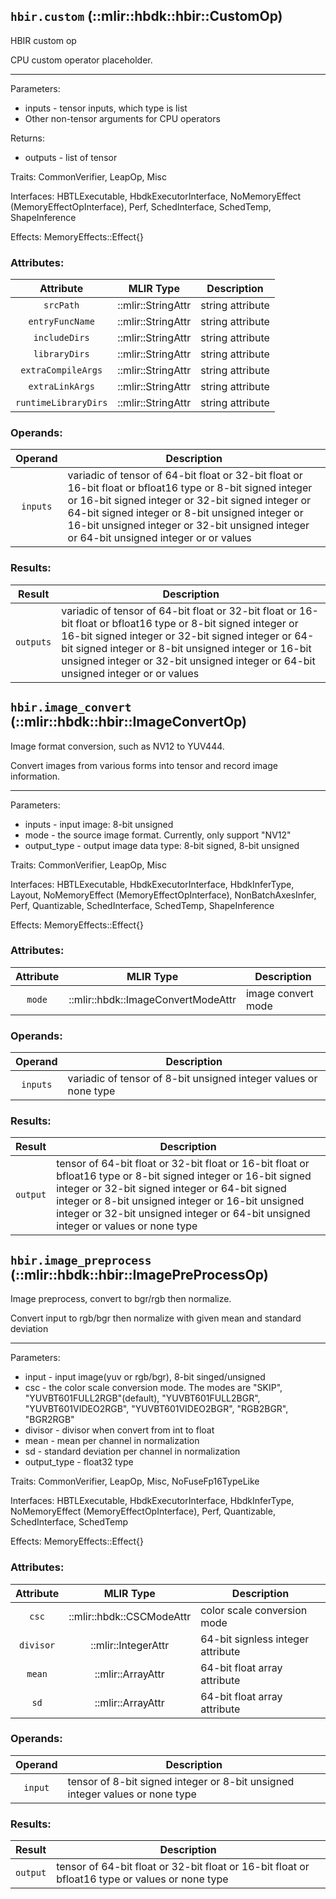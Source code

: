 ## `hbir.custom` (::mlir::hbdk::hbir::CustomOp)

HBIR custom op

CPU custom operator placeholder.


------

Parameters:
* inputs - tensor inputs, which type is list
* Other non-tensor arguments for CPU operators

Returns:
* outputs - list of tensor

Traits: CommonVerifier, LeapOp, Misc

Interfaces: HBTLExecutable, HbdkExecutorInterface, NoMemoryEffect (MemoryEffectOpInterface), Perf, SchedInterface, SchedTemp, ShapeInference

Effects: MemoryEffects::Effect{}

### Attributes:

| Attribute | MLIR Type | Description |
| :-------: | :-------: | ----------- |
| `srcPath` | ::mlir::StringAttr | string attribute
| `entryFuncName` | ::mlir::StringAttr | string attribute
| `includeDirs` | ::mlir::StringAttr | string attribute
| `libraryDirs` | ::mlir::StringAttr | string attribute
| `extraCompileArgs` | ::mlir::StringAttr | string attribute
| `extraLinkArgs` | ::mlir::StringAttr | string attribute
| `runtimeLibraryDirs` | ::mlir::StringAttr | string attribute

### Operands:

| Operand | Description |
| :-----: | ----------- |
| `inputs` | variadic of tensor of 64-bit float or 32-bit float or 16-bit float or bfloat16 type or 8-bit signed integer or 16-bit signed integer or 32-bit signed integer or 64-bit signed integer or 8-bit unsigned integer or 16-bit unsigned integer or 32-bit unsigned integer or 64-bit unsigned integer or  or  values

### Results:

| Result | Description |
| :----: | ----------- |
| `outputs` | variadic of tensor of 64-bit float or 32-bit float or 16-bit float or bfloat16 type or 8-bit signed integer or 16-bit signed integer or 32-bit signed integer or 64-bit signed integer or 8-bit unsigned integer or 16-bit unsigned integer or 32-bit unsigned integer or 64-bit unsigned integer or  or  values


## `hbir.image_convert` (::mlir::hbdk::hbir::ImageConvertOp)

Image format conversion, such as NV12 to YUV444.

Convert images from various forms into tensor and record image information.

------

Parameters:
* inputs - input image: 8-bit unsigned
* mode - the source image format. Currently, only support "NV12"
* output_type - output image data type: 8-bit signed, 8-bit unsigned

Traits: CommonVerifier, LeapOp, Misc

Interfaces: HBTLExecutable, HbdkExecutorInterface, HbdkInferType, Layout, NoMemoryEffect (MemoryEffectOpInterface), NonBatchAxesInfer, Perf, Quantizable, SchedInterface, SchedTemp, ShapeInference

Effects: MemoryEffects::Effect{}

### Attributes:

| Attribute | MLIR Type | Description |
| :-------: | :-------: | ----------- |
| `mode` | ::mlir::hbdk::ImageConvertModeAttr | image convert mode

### Operands:

| Operand | Description |
| :-----: | ----------- |
| `inputs` | variadic of tensor of 8-bit unsigned integer values or none type

### Results:

| Result | Description |
| :----: | ----------- |
| `output` | tensor of 64-bit float or 32-bit float or 16-bit float or bfloat16 type or 8-bit signed integer or 16-bit signed integer or 32-bit signed integer or 64-bit signed integer or 8-bit unsigned integer or 16-bit unsigned integer or 32-bit unsigned integer or 64-bit unsigned integer or  values or none type


## `hbir.image_preprocess` (::mlir::hbdk::hbir::ImagePreProcessOp)

Image preprocess, convert to bgr/rgb then normalize.

Convert input to rgb/bgr then normalize with given mean and standard deviation

------

Parameters:
* input - input image(yuv or rgb/bgr), 8-bit singed/unsigned
* csc - the color scale conversion mode. The modes are "SKIP", "YUVBT601FULL2RGB"(default), "YUVBT601FULL2BGR", "YUVBT601VIDEO2RGB", "YUVBT601VIDEO2BGR", "RGB2BGR", "BGR2RGB"
* divisor - divisor when convert from int to float
* mean - mean per channel in normalization
* sd - standard deviation per channel in normalization
* output_type - float32 type

Traits: CommonVerifier, LeapOp, Misc, NoFuseFp16TypeLike

Interfaces: HBTLExecutable, HbdkExecutorInterface, HbdkInferType, NoMemoryEffect (MemoryEffectOpInterface), Perf, Quantizable, SchedInterface, SchedTemp

Effects: MemoryEffects::Effect{}

### Attributes:

| Attribute | MLIR Type | Description |
| :-------: | :-------: | ----------- |
| `csc` | ::mlir::hbdk::CSCModeAttr | color scale conversion mode
| `divisor` | ::mlir::IntegerAttr | 64-bit signless integer attribute
| `mean` | ::mlir::ArrayAttr | 64-bit float array attribute
| `sd` | ::mlir::ArrayAttr | 64-bit float array attribute

### Operands:

| Operand | Description |
| :-----: | ----------- |
| `input` | tensor of 8-bit signed integer or 8-bit unsigned integer values or none type

### Results:

| Result | Description |
| :----: | ----------- |
| `output` | tensor of 64-bit float or 32-bit float or 16-bit float or bfloat16 type or  values or none type


